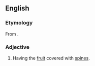 ==English==

===Etymology===
From {{etyl|grc|en}} {{m|grc|ἄκανθος||acanthus}}{{suffix|en||carpous}}.

===Adjective===
{{en-adj}}

# {{lb|en|botany}} Having the [[fruit]] covered with [[spine]]s.